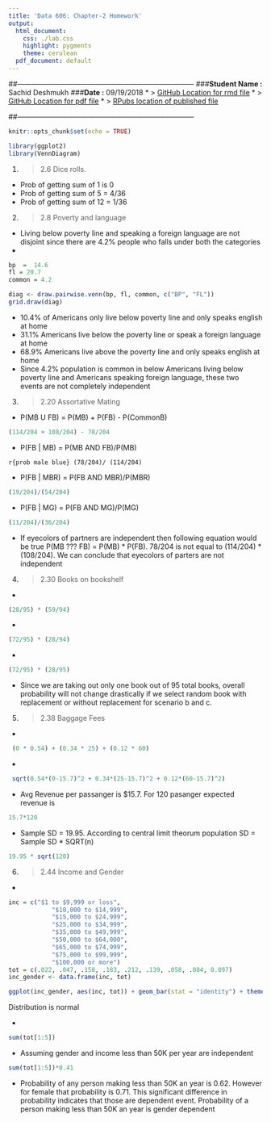 ```yaml
---
title: 'Data 606: Chapter-2 Homework'
output:
  html_document:
    css: ./lab.css
    highlight: pygments
    theme: cerulean
  pdf_document: default
---
```


##---------------------------------------------------------------------------
###**Student Name :** Sachid Deshmukh
###**Date :** 09/19/2018
* > [GitHub Location for rmd file](https://github.com/mlforsachid/MSDSQ1/blob/master/Data606/Week3/Homework2/SachidVijay.Deshmukh60.Rmd)
* > [GitHub Location for pdf file](https://github.com/mlforsachid/MSDSQ1/blob/master/Data606/Week3/Homework2/SachidVijay.Deshmukh60.pdf)
* > [RPubs location of published file](http://rpubs.com/sachid/Data606Chapter2Homework)

##---------------------------------------------------------------------------

```r
knitr::opts_chunk$set(echo = TRUE)
```
```r
library(ggplot2)
library(VennDiagram)
```
1.  > 2.6 Dice rolls.
* Prob of getting sum of 1 is 0
* Prob of getting sum of 5 = 4/36
* Prob of getting sum of 12  = 1/36

2.  > 2.8 Poverty and language
* Living below poverty line and speaking a foreign language are not disjoint since there are 4.2% people who falls under both the categories
* 
```r
bp  =  14.6
fl = 20.7
common = 4.2

diag <- draw.pairwise.venn(bp, fl, common, c("BP", "FL"))
grid.draw(diag)
```

* 10.4% of Americans only live below poverty line and only speaks english at home
* 31.1% Americans live below the poverty line or speak a foreign language at home
* 68.9% Americans live above the poverty line and only speaks english at home
* Since 4.2% population is common in below Americans living below poverty line and Americans speaking foreign language, these two events are not completely independent

3.  > 2.20 Assortative Mating

* P(MB U FB) = P(MB) + P(FB) - P(CommonB)

```r
(114/204 + 108/204) - 78/204
```

* P(FB | MB) = P(MB AND FB)/P(MB)

```r{prob male blue}
(78/204)/ (114/204)
```

* P(FB | MBR) = P(FB AND MBR)/P(MBR)

```r
(19/204)/(54/204)
```

* P(FB | MG) = P(FB AND MG)/P(MG)

```r
(11/204)/(36/204)
```

* If eyecolors of partners are independent then following equation would be true P(MB ??? FB) = P(MB) * P(FB). 78/204 is not equal to (114/204) * (108/204). We can conclude that eyecolors of parters are not independent

4. > 2.30 Books on bookshelf

* 
```r
(28/95) * (59/94)
```

*
```r
(72/95) * (28/94)
```

*
```r
(72/95) * (28/95)
```

* Since we are taking out only one book out of 95 total books, overall probability will not change drastically if we select random book with replacement or without replacement for scenario b and c.

5. > 2.38 Baggage Fees

*
```r
 (0 * 0.54) + (0.34 * 25) + (0.12 * 60)
```

*
```r
 sqrt(0.54*(0-15.7)^2 + 0.34*(25-15.7)^2 + 0.12*(60-15.7)^2)
```

* Avg Revenue per passanger is $15.7. For 120 pasanger expected revenue is 
```r
15.7*120
```

* Sample SD = 19.95. According to central limit theorum population SD = Sample SD * SQRT(n)
```r
19.95 * sqrt(120)
```

6. > 2.44 Income and Gender

*
```r
inc = c("$1 to $9,999 or loss", 
            "$10,000 to $14,999", 
            "$15,000 to $24,999",
            "$25,000 to $34,999",
            "$35,000 to $49,999",
            "$50,000 to $64,000",
            "$65,000 to $74,999",
            "$75,000 to $99,999",
            "$100,000 or more")
tot = c(.022, .047, .158, .183, .212, .139, .058, .084, 0.097)
inc_gender <- data.frame(inc, tot)

ggplot(inc_gender, aes(inc, tot)) + geom_bar(stat = "identity") + theme(axis.text.x = element_text(angle = 45, hjust = 1))
```

Distribution is normal

*
```r
sum(tot[1:5])
```

* Assuming gender and income less than 50K per year are independent
```r
sum(tot[1:5])*0.41
```

* Probability of any person making less than 50K an year is 0.62. However for female that probability is 0.71. This significant difference in probability indicates that those are dependent event. Probability of a person making less than 50K an year is gender dependent